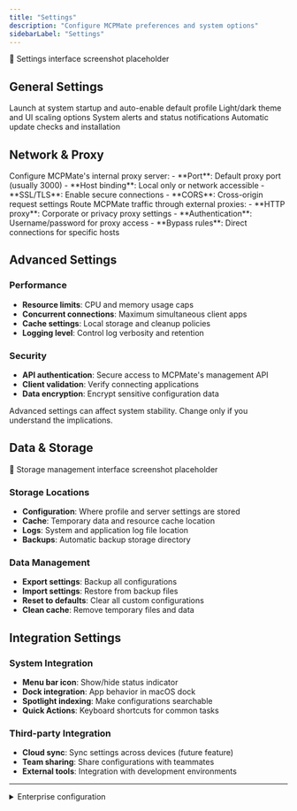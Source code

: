 ```yaml
---
title: "Settings"
description: "Configure MCPMate preferences and system options"
sidebarLabel: "Settings"
---
```



<div className="placeholder-screenshot">
  📸 Settings interface screenshot placeholder
</div>

## General Settings

<CardGroup cols={2}>
  <Card title="Startup" icon="power">
    Launch at system startup and auto-enable default profile
  </Card>
  <Card title="Appearance" icon="palette">
    Light/dark theme and UI scaling options
  </Card>
  <Card title="Notifications" icon="bell">
    System alerts and status notifications
  </Card>
  <Card title="Updates" icon="download">
    Automatic update checks and installation
  </Card>
</CardGroup>

## Network & Proxy

<Tabs>
  <Tab label="Proxy Settings">
    Configure MCPMate's internal proxy server:
    - **Port**: Default proxy port (usually 3000)
    - **Host binding**: Local only or network accessible
    - **SSL/TLS**: Enable secure connections
    - **CORS**: Cross-origin request settings
  </Tab>
  
  <Tab label="External Proxy">
    Route MCPMate traffic through external proxies:
    - **HTTP proxy**: Corporate or privacy proxy settings
    - **Authentication**: Username/password for proxy access
    - **Bypass rules**: Direct connections for specific hosts
  </Tab>
</Tabs>

## Advanced Settings

### Performance
- **Resource limits**: CPU and memory usage caps
- **Concurrent connections**: Maximum simultaneous client apps
- **Cache settings**: Local storage and cleanup policies
- **Logging level**: Control log verbosity and retention

### Security
- **API authentication**: Secure access to MCPMate's management API
- **Client validation**: Verify connecting applications
- **Data encryption**: Encrypt sensitive configuration data

<Callout type="warning">
  Advanced settings can affect system stability. Change only if you understand the implications.
</Callout>

## Data & Storage

<div className="placeholder-screenshot">
  📸 Storage management interface screenshot placeholder
</div>

### Storage Locations
- **Configuration**: Where profile and server settings are stored
- **Cache**: Temporary data and resource cache location
- **Logs**: System and application log file location
- **Backups**: Automatic backup storage directory

### Data Management
- **Export settings**: Backup all configurations
- **Import settings**: Restore from backup files
- **Reset to defaults**: Clear all custom configurations
- **Clean cache**: Remove temporary files and data

## Integration Settings

### System Integration
- **Menu bar icon**: Show/hide status indicator
- **Dock integration**: App behavior in macOS dock
- **Spotlight indexing**: Make configurations searchable
- **Quick Actions**: Keyboard shortcuts for common tasks

### Third-party Integration
- **Cloud sync**: Sync settings across devices (future feature)
- **Team sharing**: Share configurations with teammates
- **External tools**: Integration with development environments

---

<details>
<summary>Enterprise configuration</summary>

Additional settings for enterprise deployments including centralized configuration management, audit logging, and compliance features.

</details>
